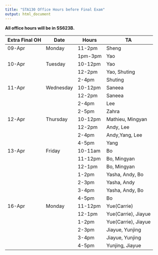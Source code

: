 ```yaml
---
title: "STA130 Office Hours before Final Exam"
output: html_document
---
```


**All office hours will be in SS623B.**

| Extra Final OH | Date      | Hours   | TA                  |
|----------------|-----------|---------|---------------------|
| 09-Apr         | Monday    | 11-2pm  | Sheng               |
|                |           | 1pm-3pm | Yao                 |
| 10-Apr         | Tuesday   | 10-12pm | Yao                 |
|                |           | 12-2pm  | Yao, Shuting        |
|                |           | 2-4pm   | Shuting             |
| 11-Apr         | Wednesday | 10-12pm | Saneea              |
|                |           | 12-2pm  | Saneea              |
|                |           | 2-4pm   | Lee                 |
|                |           | 2-5pm   | Zahra               |
| 12-Apr         | Thursday  | 10-12pm | Mathieu, Mingyan    |
|                |           | 12-2pm  | Andy, Lee           |
|                |           | 2-4pm   | Andy,Yang, Lee      |
|                |           | 4-5pm   | Yang                |
| 13-Apr         | Friday    | 10-11am | Bo                  |
|                |           | 11-12pm | Bo, Mingyan         |
|                |           | 12-1pm  | Bo, Mingyan         |
|                |           | 1-2pm   | Yasha, Andy, Bo     |
|                |           | 2-3pm   | Yasha, Andy         |
|                |           | 3-4pm   | Yasha, Andy, Bo     |
|                |           | 4-5pm   | Bo                  |
| 16-Apr         | Monday    | 11-12pm | Yue(Carrie)         |
|                |           | 12-1pm  | Yue(Carrie), Jiayue |
|                |           | 1-2pm   | Yue(Carrie), Jiayue |
|                |           | 2-3pm   | Jiayue, Yunjing     |
|                |           | 3-4pm   | Jiayue, Yunjing     |
|                |           | 4-5pm   | Yunjing, Jiayue     |